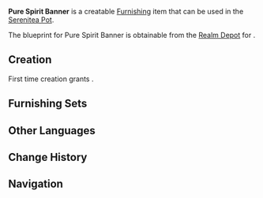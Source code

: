 {{Furnishing Infobox
|id             = 364207
|image          = Item Pure Spirit Banner.png
|category       = Wall Decor
|subcategory    = Hanging Ornament
|rarity         = 3
|adeptal_energy = 60
|load           = 85
|reduced_load   = 64
|description    = A flag with golden threading against a white background that represents the pure spirit of the [[Knights of Favonius|Knights]].<br />Knights are meant to uphold the law, and an upright nature is part and parcel of this duty.<br />Obviously, drinking after work is a natural obligation permitted by the [[Anemo Archon]] &mdash; it will not stain one's purity of soul.
|blueprint      = [[Realm Depot]]
}}
'''Pure Spirit Banner''' is a creatable [[Furnishing]] item that can be used in the [[Serenitea Pot]].

The blueprint for Pure Spirit Banner is obtainable from the [[Realm Depot]] for {{Item|Realm Currency|24|x=160}}.

==Creation==
First time creation grants {{Item|Trust|24|x=60}}.
{{Recipe
|type = Creation
|time = 14h
|Birch Wood = 4
|Fabric = 4
|Yellow Dye = 4
|sort = Birch Wood,Fabric,Yellow Dye
}}

==Furnishing Sets==
{{Craft Usage}}

==Other Languages==
{{Other Languages
|default_hidden = 1
|en      = Pure Spirit Banner
|zhs     = 纯净灵魂旗
|zhs_rm  = Chúnjìng Línghún Qí
|zht     = 純淨靈魂旗
|zht_rm  = Chúnjìng Línghún Qí
|ja      = 純粋な魂の旗
|ja_rm   = Junsui-na Tamashii no Hata{{Assumed}}
|ko      = 순결한 영혼의 깃발
|ko_rm   = 
|es      = Estandarte de espíritu puro
|fr      = Bannière de pureté d'âme
|ru      = Знамя чистого духа
|th      = ธงจิตวิญญาณบริสุทธิ์
|th_rm   = 
|vi      = Cờ Linh Hồn Thuần Khiết
|de      = Flagge des reinen Geistes
|id      = Bendera Jiwa Murni
|pt      = Bandeira do Espírito Puro
}}

==Change History==
{{Change History|1.5}}

==Navigation==
{{Furnishing Navbox/Interior|Wall Decor}}